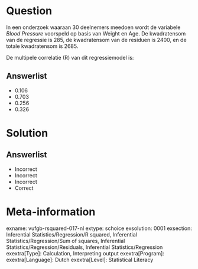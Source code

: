 Question
========

In een onderzoek waaraan 30 deelnemers meedoen wordt de variabele *Blood Pressure* voorspeld op basis van Weight en Age. De kwadratensom van de regressie is 285, de kwadratensom van de residuen is 2400, en de totale kwadratensom is 2685. 

De multipele correlatie (R) van dit regressiemodel is:
  
Answerlist
----------
* 0.106
* 0.703
* 0.256
* 0.326

Solution
========

Answerlist
----------
* Incorrect
* Incorrect
* Incorrect
* Correct

Meta-information
================
exname: vufgb-rsquared-017-nl
extype: schoice
exsolution: 0001
exsection: Inferential Statistics/Regression/R squared, Inferential Statistics/Regression/Sum of squares, Inferential Statistics/Regression/Residuals, Inferential Statistics/Regression
exextra[Type]: Calculation, Interpreting output
exextra[Program]: 
exextra[Language]: Dutch
exextra[Level]: Statistical Literacy
